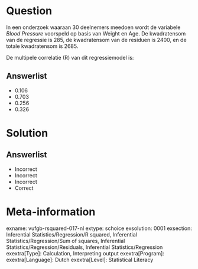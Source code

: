 Question
========

In een onderzoek waaraan 30 deelnemers meedoen wordt de variabele *Blood Pressure* voorspeld op basis van Weight en Age. De kwadratensom van de regressie is 285, de kwadratensom van de residuen is 2400, en de totale kwadratensom is 2685. 

De multipele correlatie (R) van dit regressiemodel is:
  
Answerlist
----------
* 0.106
* 0.703
* 0.256
* 0.326

Solution
========

Answerlist
----------
* Incorrect
* Incorrect
* Incorrect
* Correct

Meta-information
================
exname: vufgb-rsquared-017-nl
extype: schoice
exsolution: 0001
exsection: Inferential Statistics/Regression/R squared, Inferential Statistics/Regression/Sum of squares, Inferential Statistics/Regression/Residuals, Inferential Statistics/Regression
exextra[Type]: Calculation, Interpreting output
exextra[Program]: 
exextra[Language]: Dutch
exextra[Level]: Statistical Literacy
